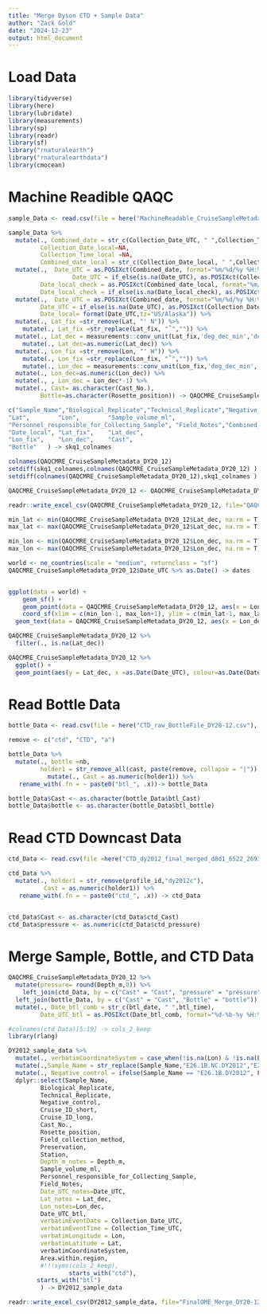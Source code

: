 ```yaml
---
title: "Merge Dyson CTD + Sample Data"
author: "Zack Gold"
date: "2024-12-23"
output: html_document
---
```


# Load Data
```r
library(tidyverse)
library(here)
library(lubridate)
library(measurements)
library(sp)
library(readr)
library(sf)
library("rnaturalearth")
library("rnaturalearthdata")
library(cmocean)
```

# Machine Readible QAQC

```r
sample_Data <- read.csv(file = here("MachineReadable_CruiseSampleMetadata_DY20-12.csv"), header=T,fileEncoding="UTF-8")

sample_Data %>% 
  mutate(., Combined_date = str_c(Collection_Date_UTC, " ",Collection_Time_UTC),
         Collection_Date_local=NA,
         Collection_Time_local =NA,
         Combined_date_local = str_c(Collection_Date_local, " ",Collection_Time_local)) %>% 
  mutate(.,  Date_UTC = as.POSIXct(Combined_date, format="%m/%d/%y %H:%M", tz="UTC"),
                  Date_UTC = if_else(is.na(Date_UTC), as.POSIXct(Collection_Date_UTC, format="%m/%d/%y", tz="UTC"), Date_UTC ), 
         Date_local_check = as.POSIXct(Combined_date_local, format="%m/%d/%y %H:%M", tz="US/Alaska"),
         Date_local_check = if_else(is.na(Date_local_check), as.POSIXct(Combined_date_local, format="%m/%d/%y", tz="UTC"), Date_local_check )) %>% 
  mutate(.,  Date_UTC = as.POSIXct(Combined_date, format="%m/%d/%y %H:%M", tz="UTC"),
         Date_UTC = if_else(is.na(Date_UTC), as.POSIXct(Collection_Date_UTC, format="%m/%d/%y", tz="UTC"), Date_UTC ), 
         Date_local= format(Date_UTC,tz="US/Alaska")) %>% 
  mutate(., Lat_fix =str_remove(Lat, "' N")) %>% 
    mutate(., Lat_fix =str_replace(Lat_fix, "˚","")) %>% 
  mutate(., Lat_dec = measurements::conv_unit(Lat_fix,'deg_dec_min','dec_deg')) %>% 
    mutate(., Lat_dec=as.numeric(Lat_dec)) %>% 
  mutate(., Lon_fix =str_remove(Lon, "' W")) %>% 
    mutate(., Lon_fix =str_replace(Lon_fix, "˚","")) %>%
    mutate(., Lon_dec = measurements::conv_unit(Lon_fix,'deg_dec_min','dec_deg')) %>% 
  mutate(., Lon_dec=as.numeric(Lon_dec)) %>% 
  mutate(., , Lon_dec = Lon_dec*-1) %>% 
  mutate(., Cast= as.character(Cast_No.),
         Bottle=as.character(Rosette_position)) -> QAQCMRE_CruiseSampleMetadata_DY20_12

c("Sample_Name","Biological_Replicate","Technical_Replicate","Negative_control",    "Cruise_ID_short",     "Cruise_ID_long",     "Collection_Date_UTC", "Collection_Date_local","Collection_Time_UTC","Collection_Time_local"                   ,"Field_Sample_Name",   "Cast_No.",  "Rosette_position",    "Field_collection_method"       ,"Preservation",       "Area.within.region",  "Station",    "Depth_m",   
"Lat",        "Lon",        "Sample_volume_ml",   
"Personnel_responsible_for_Collecting_Sample", "Field_Notes","Combined_date",      "Combined_date_local", "Date_UTC",   "Date_local_check",   
"Date_local", "Lat_fix",    "Lat_dec",   
"Lon_fix",    "Lon_dec",    "Cast",      
"Bottle"   ) -> skq1_colnames

colnames(QAQCMRE_CruiseSampleMetadata_DY20_12)
setdiff(skq1_colnames,colnames(QAQCMRE_CruiseSampleMetadata_DY20_12) )
setdiff(colnames(QAQCMRE_CruiseSampleMetadata_DY20_12),skq1_colnames )

QAQCMRE_CruiseSampleMetadata_DY20_12 <- QAQCMRE_CruiseSampleMetadata_DY20_12[, skq1_colnames]

readr::write_excel_csv(QAQCMRE_CruiseSampleMetadata_DY20_12, file="QAQCMRE_CruiseSampleMetadata_DY20_12.csv")

```

```r

min_lat <- min(QAQCMRE_CruiseSampleMetadata_DY20_12$Lat_dec, na.rm = T)
max_lat <- max(QAQCMRE_CruiseSampleMetadata_DY20_12$Lat_dec, na.rm = T)

min_lon <- min(QAQCMRE_CruiseSampleMetadata_DY20_12$Lon_dec, na.rm = T)
max_lon <- max(QAQCMRE_CruiseSampleMetadata_DY20_12$Lon_dec, na.rm = T)

world <- ne_countries(scale = "medium", returnclass = "sf")
QAQCMRE_CruiseSampleMetadata_DY20_12$Date_UTC %>% as.Date() -> dates


ggplot(data = world) +
    geom_sf() +
    geom_point(data = QAQCMRE_CruiseSampleMetadata_DY20_12, aes(x = Lon_dec, y = Lat_dec, colour=as.Date(Date_UTC)), size=2) +
    coord_sf(xlim = c(min_lon-1, max_lon+1), ylim = c(min_lat-1, max_lat+1), expand = FALSE) +theme_bw() +xlab("Longitude") +ylab("Latitude") +
  geom_text(data = QAQCMRE_CruiseSampleMetadata_DY20_12, aes(x = Lon_dec, y = Lat_dec, label=Station),size = 2, colour="black") + scale_color_cmocean(labels=dates, breaks=dates, name ="tempo", start = 0.1, end=0.5) +labs(colour="Date")


```

```r
QAQCMRE_CruiseSampleMetadata_DY20_12 %>% 
  filter(., is.na(Lat_dec))
```
```r
QAQCMRE_CruiseSampleMetadata_DY20_12 %>% 
  ggplot() +
  geom_point(aes(y = Lat_dec, x =as.Date(Date_UTC), colour=as.Date(Date_UTC)), size=2) + scale_color_cmocean(labels=dates, breaks=dates, name ="tempo", start = 0.1, end=0.5) +labs(colour="Date") +scale_x_date(date_labels = "%b %d %Y")
```
# Read Bottle Data
```r

bottle_Data <- read.csv(file = here("CTD_raw_BottleFile_DY20-12.csv"), header=T)

remove <- c("ctd", "CTD", "a")

bottle_Data %>%
  mutate(., bottle =nb,
         holder1 = str_remove_all(cast, paste(remove, collapse = "|")) ) %>%
           mutate(., Cast = as.numeric(holder1)) %>%
   rename_with(.fn = ~ paste0("btl_", .x))-> bottle_Data

bottle_Data$Cast <- as.character(bottle_Data$btl_Cast)
bottle_Data$bottle <- as.character(bottle_Data$btl_bottle)

```

# Read CTD Downcast Data
```r

ctd_Data <- read.csv(file =here("CTD_dy2012_final_merged_d8d1_6522_2693.csv"), header=T)

ctd_Data %>% 
  mutate(., holder1 = str_remove(profile_id,"dy2012c"),
          Cast = as.numeric(holder1)) %>% 
   rename_with(.fn = ~ paste0("ctd_", .x)) -> ctd_Data


ctd_Data$Cast <- as.character(ctd_Data$ctd_Cast)
ctd_Data$pressure <- as.numeric(ctd_Data$ctd_pressure)

```

# Merge Sample, Bottle, and CTD Data
```r

QAQCMRE_CruiseSampleMetadata_DY20_12 %>% 
  mutate(pressure= round(Depth_m,0)) %>% 
    left_join(ctd_Data, by = c("Cast" = "Cast", "pressure" = "pressure")) %>% 
  left_join(bottle_Data, by = c("Cast" = "Cast", "Bottle" = "bottle")) %>% 
  mutate(., Date_btl_comb = str_c(btl_date, " ",btl_time),
         Date_UTC_btl = as.POSIXct(Date_btl_comb, format="%d-%b-%y %H:%M:%S", tz="UTC") ) -> DY2012_sample_data

#colnames(ctd_Data)[5:19] -> cols_2_keep
library(rlang)

DY2012_sample_data %>% 
  mutate(., verbatimCoordinateSystem = case_when(!is.na(Lon) & !is.na(Lat) ~ "degrees minutes seconds", TRUE ~ NA_character_)) %>%
  mutate(.,Sample_Name = str_replace(Sample_Name,"E26.1B.NC.DY2012","E26.1B.DY2012")) %>%
  mutate(., Negative_control = ifelse(Sample_Name == "E26.1B.DY2012", FALSE, Negative_control)) %>%
  dplyr::select(Sample_Name, 
         Biological_Replicate,
         Technical_Replicate,
         Negative_control, 
         Cruise_ID_short, 
         Cruise_ID_long,
         Cast_No.,
         Rosette_position,
         Field_collection_method,
         Preservation,
         Station,
         Depth_m_notes = Depth_m,
         Sample_volume_ml,
         Personnel_responsible_for_Collecting_Sample,
         Field_Notes,
         Date_UTC_notes=Date_UTC,
         Lat_notes = Lat_dec,
         Lon_notes=Lon_dec,
         Date_UTC_btl,
         verbatimEventDate = Collection_Date_UTC,
         verbatimEventTime = Collection_Time_UTC,
         verbatimLongitude = Lon,
         verbatimLatitude = Lat,
         verbatimCoordinateSystem,
         Area.within.region,
         #!!!syms(cols_2_keep),
                 starts_with("ctd"),
        starts_with("btl")
         ) -> DY2012_sample_data

readr::write_excel_csv(DY2012_sample_data, file="FinalOME_Merge_DY20-12.csv")
```

